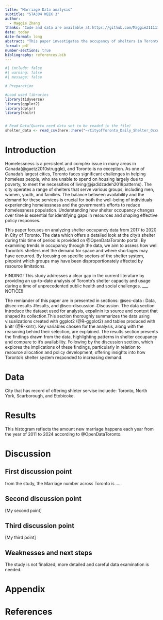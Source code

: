 ```yaml
---
title: "Marriage Data analysis"
subtitle: "STA304 WEEK 3"
author: 
  - Maggie Zhang
thanks: "Code and data are available at:https://github.com/MaggieZ111119/CityofToronto_Daily_Shelter_Occupancy.Rproj.git"
date: today
date-format: long
abstract: "This paper investigates the occupancy of shelters in Toronto from 2017 to 2020, focusing on capacity and usage across different shelter sectors. By analyzing the data, we explore how shelter demand {exceeded available resources in certain sectors. This research highlights significant challenges faced by the shelter system, providing insights into the strain on resources and potential gaps in support for the homeless population}. These findings are crucial for informing policies and improving resource allocation to better address homelessness in Toronto."
format: pdf
number-sections: true
bibliography: references.bib
---
```


```r
#| include: false
#| warning: false
#| message: false

# Preparation

#Load used libraries
library(tidyverse)
library(ggplot2)
library(dplyr)
library(knitr)


# Read Data(Quarto need data set to be readed in the file)
shelter_data <- read_csv(here::here("~/CityofToronto_Daily_Shelter_Occupancy.Rproj/data/analysis_data/full_shelter_data.csv"), show_col_types = FALSE)
```


# Introduction

Homelessness is a persistent and complex issue in many areas in Canada(@gaetz2010struggle), and Toronto is no exception. As one of Canada’s largest cities, Toronto faces significant challenges in helping homeless people, who are unable to spend on housing largely due to poverty, to meet the necessities of living(@jadidzadeh2018patterns). The city operates a range of shelters that serve various groups, including men, women, youth, and families. The balance between availability and the demand for these services is crucial for both the well-being of individuals experiencing homelessness and the government's efforts to reduce homelessness population. Understanding how shelter occupancy changes over time is essential for identifying gaps in resources and shaping effective policy responses.

This paper focuses on analyzing shelter occupancy data from 2017 to 2020 in City of Toronto. The data which offers a detailed look at the city’s shelter during this time of period is provided on @OpenDataToronto portal. By examining trends in occupancy through the data, we aim to assess how well Toronto's shelters met the demand for space and where shortages may have occurred. By focusing on specific sectors of the shelter system, pinpoint which groups may have been disproportionately affected by resource limitations. 

FINDING! This study addresses a clear gap in the current literature by providing an up-to-date analysis of Toronto's shelter capacity and usage during a time of unprecedented public health and social challenges. ___ NOTICE!!

The remiander of this paper are in presented in sections: @sec-data : Data, @sec-results :Results, and @sec-discussion :Discussion. The data section introduce the dataset used for analysis, expalinin its source and context that shaped its collection.This section thoroughly summarizes the data using visualizations created with ggplot2 (@R-ggplot2) and tables produced with knitr (@R-knitr). Key variables chosen for the analysis, along with the reasoning behind their selection, are explained. The results section presents the findings drawn from the data, highlighting patterns in shelter occupancy and compare to it's availability. Following by the discussion section, which explores the implications of these findings, particularly in relation to resource allocation and policy development, offering insights into how Toronto's shelter system responded to increasing demand.


# Data {#sec-data}
City that has record of offering shleter servise incluede: Toronto, North York, Scarborough, and Etobicoke.



# Results {#sec-results}
This histogram reflects the amount new marriage happens each year from the year of 2011 to 2024 according to @OpenDataToronto.




# Discussion {#sec-discussion}

## First discussion point {#sec-first-point}

from the study, the Marriage number across Toronto is .....

## Second discussion point

[My second point]

## Third discussion point
[My third point]

## Weaknesses and next steps

The study is not finalized, more detailed and careful data examination is needed.


\newpage

\appendix

# Appendix {-}


# References


